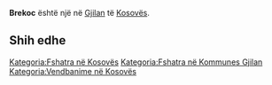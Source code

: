 {{Fshat në 
 | Emri                = Brekoc
 | EmriAlt                = 
 | NAME_SHORT_FORM=      
 | NAME_GENERIC=      
 | NAME_SORT_NAME_RO=      BREKOC
 | FULL_NAME_RO = Brekoc
 | FULL_NAME_ND_RO=Brekoc
 | SORT_NAME_RG=BREKOC
 | FULL_NAME_RG=Brekoc
 | FULL_NAME_ND_RG=Brekoc
 | SRP_NAME_SHORT_FORM=      
 | SRP_NAME_GENERIC=      
 | SRP_NAME_SORT_NAME_RO=      
 | SRP_FULL_NAME_RO = 
 | SRP_FULL_NAME_ND_RO=
 | SRP_SORT_NAME_RG=
 | SRP_FULL_NAME_RG=
 | SRP_FULL_NAME_ND_RG=
 | Emri (Rasa dhanore) = 
 | Figura              = 
 | Shteti              = Kosovo
 | Komuna              = Gjilan
 | Kodi postar         = 
 | Sipërfaqja          = 

 | Popullsia           = 

 | Regj. i popullsisë  = 
 | Dend. e popullsisë  = 
 | Faqja zyrtare       = 
 <!--- Koordinatat ----> 
 | Gjerësia            = 42.358611
 | Gjatësia            = 20.405278
 | Lartësia            = 
}}
'''Brekoc''' është një [[]] në [[Gjilan]] të [[Kosovës]].

<!-- == Gjeografia == -->
<!-- == Historia == -->
<!-- == Demografia == -->
== Shih edhe ==
{{Komuna Gjilan}}
{{Kosovo-Administrata-Cung}}

[[Kategoria:Fshatra në Kosovës]]
[[Kategoria:Fshatra në Kommunes Gjilan]]
[[Kategoria:Vendbanime në Kosovës]]